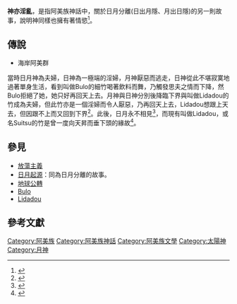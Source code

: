 {{expert|subject=臺灣原住民族}}

'''神亦淫亂'''，是指阿美族神話中，關於日月分離(日出月隱、月出日隱)的另一則故事，說明神同樣也擁有著情慾<ref name="阿美族神話與傳說">{{cite book |author=[[達西烏拉彎‧畢馬|達西烏拉彎‧畢馬]] |title=《阿美族神話與傳說》 |url=https://www.books.com.tw/products/0010232685 |publisher=[[晨星|晨星]] |year=2003/09/01 |isbn=9574554783 |access-date=2021-02-28 |archive-date=2016-11-03 |archive-url=https://web.archive.org/web/20161103012425/http://www.books.com.tw/products/0010232685 |dead-url=no }}</ref>{{Rp|249}}。

== 傳說 ==
* 海岸阿美群
當時日月神為夫婦，日神為一極端的淫婦，月神厭惡而逃走，日神從此不堪寂寞地過著單身生活，看到叫做Bulo的細竹喝著飲料而舞，乃觸發思夫之情而下降，然Bulo拒絕了她，她只好再回天上去。月神與日神分別後降臨下界與叫做Lidadou的竹成為夫婦，但此竹亦是一個淫婦而令人厭惡，乃再回天上去，Lidadou想跟上天去，但因跟不上而又回到下界<ref name="蕃族調查報告書第二冊：阿美族奇密社、太巴塱社、馬太鞍社、海岸蕃">{{cite book |author=[[臺灣總督府|臺灣總督府]][[臨時臺灣舊慣調查會|臨時臺灣舊慣調查會]] |title=《蕃族調查報告書第二冊：阿美族奇密社、太巴塱社、馬太鞍社、海岸蕃》 |publisher=[[中央研究院|中央研究院]] |year=2009-06 |isbn=9789860183054 }}</ref>{{Rp|240}}。此後，日月永不相見<ref name="台灣高山族">{{cite web|author=[[高淵源|高淵源]] |title=《台灣高山族》|url= |publisher=[[香草山出版|香草山出版]] |isbn= |accessdate=1977 }}</ref>，而現有叫做Lidadou，或名Suitsu的竹是曾一度向天昇而垂下頭的緣故<ref name="臺灣土著傳說與大陸">{{cite web|author=[[孫家驥|孫家驥]] |url=https://folkways.twcenter.org.tw/catalog_detail.jsp?vol=0009&pha=1 |title=《臺灣土著傳說與大陸》 |publisher=[[臺灣風物|臺灣風物]] |work=[[財團法人吳三連台灣史料基金會|財團法人吳三連台灣史料基金會]] |accessdate=1959}}</ref>。

== 參見 ==
*[[放蕩主義|放蕩主義]]
*[[日月雙神|日月起源]]：同為日月分離的故事。
*[[地球公轉|地球公轉]]
*[[Bulo|Bulo]]
*[[Lidadou|Lidadou]]

== 參考文獻 ==
{{reflist}}





[[Category:阿美族|Category:阿美族]]
[[Category:阿美族神話|Category:阿美族神話]]
[[Category:阿美族文學|Category:阿美族文學]]
[[Category:太陽神|Category:太陽神]]
[[Category:月神|Category:月神]]
{{Myth-stub}}